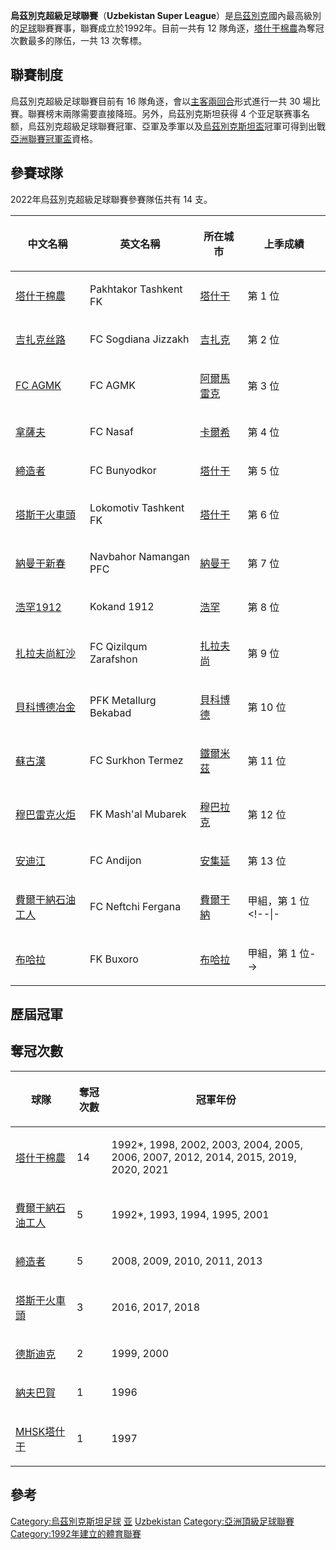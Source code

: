 {{Unreferenced|time=2020-09-06T05:11:33+00:00}}
{{noteTA
|G1=足球
|G2=乌兹别克斯坦职业足球联赛
|G3=地名
|T=zh-cn:乌兹别克斯坦超级足球联赛; zh-hk:烏茲別克超級足球聯賽;
|1=zh-cn:乌兹别克斯坦超级足球联赛; zh-hk:烏茲別克超級足球聯賽;
}}
{{Infobox football league
| name             = 烏茲別克超級足球聯賽
| image            = 
| pixels           = 
| country          = 烏茲別克
| confed           = [[亞洲足球聯合總會|AFC]]（[[亞洲|亞洲]]）
| founded          = {{Start date and age|1992}}
| teams            = 14 隊
| relegation       = [[烏茲別克職業聯賽|烏茲別克職業聯賽]]
| level            = 第 1 級
| domest_cup       = [[烏茲別克盃|烏茲別克盃]]<br /> [[烏茲別克超級盃|烏茲別克超級盃]]
| league_cup       = [[烏茲別克聯賽盃|烏茲別克聯賽盃]]
| confed_cup       = [[亞洲聯賽冠軍盃|亞洲聯賽冠軍盃]]<br /> [[亞洲足協盃|亞洲足協盃]]
| season           = 2021年
| champions        = [[塔什干棉農足球俱樂部|塔什干棉農]]（第 14 次）
| most_champs      = [[塔什干棉農足球俱樂部|塔什干棉農]]（14 次）
| website          = [http://pfl.uz/ 官方網站]
}}
'''烏茲別克超級足球聯賽'''（'''Uzbekistan Super League'''）是[[烏茲別克|烏茲別克]]國內最高級別的[[足球|足球]]聯賽賽事，聯賽成立於1992年。目前一共有 12 隊角逐，[[塔什干棉農足球俱樂部|塔什干棉農]]為奪冠次數最多的隊伍，一共 13 次奪標。

==聯賽制度==
烏茲別克超級足球聯賽目前有 16 隊角逐，會以[[主客兩回合|主客兩回合]]形式進行一共 30 場比賽。聯賽榜末兩隊需要直接降班。另外，烏茲別克斯坦获得 4 个亚足联赛事名额，烏茲別克超級足球聯賽冠軍、亞軍及季軍以及[[烏茲別克斯坦盃|烏茲別克斯坦盃]]冠軍可得到出戰[[亞洲聯賽冠軍盃|亞洲聯賽冠軍盃]]資格。

==參賽球隊==
2022年烏茲別克超級足球聯賽參賽隊伍共有 14 支。

{| class="wikitable" style=font-size:100%
|-
!中文名稱
!英文名稱
!所在城市
!上季成績
|-
|[[塔什干棉農足球俱樂部|塔什干棉農]] || Pakhtakor Tashkent FK || [[塔什干|塔什干]] || 第 1 位
|-
|[[吉扎克丝路足球會|吉扎克丝路]] || FC Sogdiana Jizzakh || [[吉扎克|吉扎克]] || 第 2 位
|-
|[[AGMK足球會|FC AGMK]] || FC AGMK || [[阿爾馬雷克|阿爾馬雷克]] || 第 3 位
|-
|[[拿薩夫足球會|拿薩夫]] || FC Nasaf || [[卡爾希|卡爾希]] || 第 4 位
|-
|[[賓約哥足球會|締造者]] || FC Bunyodkor || [[塔什干|塔什干]] || 第 5 位
|-
|[[塔什干火車頭足球俱樂部|塔斯干火車頭]] || Lokomotiv Tashkent FK || [[塔什干|塔什干]] || 第 6 位
|-
|[[納曼干新春足球會|納曼干新春]] || Navbahor Namangan PFC || [[納曼干|納曼干]] || 第 7 位
|-
|[[浩罕1912足球會|浩罕1912]] || Kokand 1912 || [[浩罕_(烏茲別克)|浩罕]] || 第 8 位
|-
|[[扎拉夫尚紅沙足球會|扎拉夫尚紅沙]] || FC Qizilqum Zarafshon || [[扎拉夫尚|扎拉夫尚]] || 第 9 位
|-
|[[貝科博德冶金足球會|貝科博德冶金]] || PFK Metallurg Bekabad || [[貝科博德|貝科博德]] || 第 10 位
|-
|[[蘇古漢足球會|蘇古漢]] || FC Surkhon Termez || [[鐵爾米茲|鐵爾米茲]] || 第 11 位
|-
|[[穆巴雷克火炬足球會|穆巴雷克火炬]] || FK Mash'al Mubarek || [[穆巴拉克|穆巴拉克]] || 第 12 位
|-
|[[安集延足球俱樂部|安迪江]] || FC Andijon || [[安集延|安集延]] || 第 13 位
|-
|[[費爾干納納夫茲足球俱樂部|費爾干納石油工人]] || FC Neftchi Fergana || [[費爾干納|費爾干納]] || 甲組，第 1 位
<!--|-
|[[圖倫足球會|圖倫]] || FC Turon || [[雅拍|雅拍]] || 甲組，第 1 位
|-
|[[布哈拉足球俱樂部|布哈拉]] || FK Buxoro || [[布哈拉|布哈拉]] || 甲組，第 1 位-->
|}

==歷屆冠軍==
{{columns-list|4|
* 1992：[[費爾干納納夫茲足球俱樂部|費爾干納石油工人]] 和 [[塔什干棉農足球俱樂部|塔什干棉農]]
* 1993：[[費爾干納納夫茲足球俱樂部|費爾干納石油工人]]
* 1994：[[費爾干納納夫茲足球俱樂部|費爾干納石油工人]]
* 1995：[[費爾干納納夫茲足球俱樂部|費爾干納石油工人]]
* 1996：[[納曼干尼夫巴賀足球會|尼夫巴賀]]
* 1997：[[MHSK塔什干足球會|MHSK塔什干]]
* 1998：[[塔什干棉農足球俱樂部|塔什干棉農]]
* 1999：[[德斯迪克足球會|德斯迪克]]
* 2000：[[德斯迪克足球會|德斯迪克]]
* 2001：[[費爾干納納夫茲足球俱樂部|費爾干納石油工人]]
* 2002：[[塔什干棉農足球俱樂部|塔什干棉農]]
* 2003：[[塔什干棉農足球俱樂部|塔什干棉農]]
* 2004：[[塔什干棉農足球俱樂部|塔什干棉農]]
* 2005：[[塔什干棉農足球俱樂部|塔什干棉農]]
* 2006：[[塔什干棉農足球俱樂部|塔什干棉農]]
* 2007：[[塔什干棉農足球俱樂部|塔什干棉農]]
* 2008：[[賓約哥足球會|締造者]]
* 2009：[[賓約哥足球會|締造者]]
* 2010：[[賓約哥足球會|締造者]]
* 2011：[[賓約哥足球會|締造者]]
* 2012：[[塔什干棉農足球俱樂部|塔什干棉農]]
* 2013：[[賓約哥足球會|締造者]]
* 2014：[[塔什干棉農足球俱樂部|塔什干棉農]]
* 2015：[[塔什干棉農足球俱樂部|塔什干棉農]]
* 2016：[[塔什干火車頭足球俱樂部|塔斯干火車頭]]
* 2017：[[塔什干火車頭足球俱樂部|塔斯干火車頭]]
* 2018：[[塔什干火車頭足球俱樂部|塔斯干火車頭]]
* 2019：[[塔什干棉農足球俱樂部|塔什干棉農]]
* 2020：[[塔什干棉農足球俱樂部|塔什干棉農]]
* 2021：[[塔什干棉農足球俱樂部|塔什干棉農]]
}}

==奪冠次數==
{| class="wikitable" style="text-align:center;"
|-
!球隊
!奪冠次數
!冠軍年份
|-
|style="text-align:left;"|[[塔什干棉農足球俱樂部|塔什干棉農]] || 14
|style="text-align:left;"|1992*, 1998, 2002, 2003, 2004, 2005, 2006, 2007, 2012, 2014, 2015, 2019, 2020, 2021
|-
|style="text-align:left;"|[[費爾干納納夫茲足球俱樂部|費爾干納石油工人]] || 5
|style="text-align:left;"|1992*, 1993, 1994, 1995, 2001
|-
|style="text-align:left;"|[[賓約哥足球會|締造者]] || 5
|style="text-align:left;"|2008, 2009, 2010, 2011, 2013
|-
|style="text-align:left;"|[[塔什干火車頭足球俱樂部|塔斯干火車頭]] || 3
|style="text-align:left;"|2016, 2017, 2018
|-
|style="text-align:left;"|[[德斯迪克足球會|德斯迪克]] || 2
|style="text-align:left;"|1999, 2000
|-
|style="text-align:left;"|[[納夫巴賀納曼干足球會|納夫巴賀]] || 1
|style="text-align:left;"|1996
|-
|style="text-align:left;"|[[MHSK塔什干足球會|MHSK塔什干]] || 1
|style="text-align:left;"|1997
|}

==參考==

{{AFC leagues}}

[[Category:烏茲別克斯坦足球|Category:烏茲別克斯坦足球]]
[[Category:國家頂級足球聯賽|亚]]
[[Category:亞洲各國足球聯賽|Uzbekistan]]
[[Category:亞洲頂級足球聯賽|Category:亞洲頂級足球聯賽]]
[[Category:1992年建立的體育聯賽|Category:1992年建立的體育聯賽]]